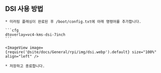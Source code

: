 ## DSI 사용 방법

    * 미러링 플래싱이 완료된 후 /boot/config.txt에 아래 명령어를 추가합니다.

    ```cfg
    dtoverlay=vc4-kms-dsi-7inch
    ```

    <ImageView image={require('@site/docs/General/rpi/img/dsi.webp').default} size="100%" align="left" />

    * 저장하고 종료합니다.
